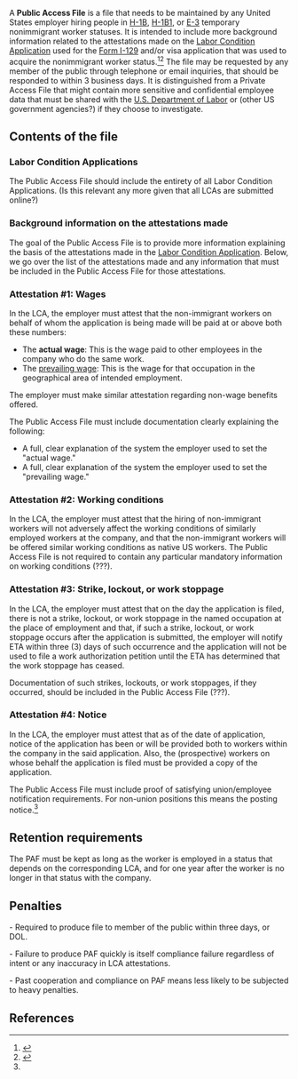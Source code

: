 A '''Public Access File''' is a file that needs to be maintained by any United States employer hiring people in [[H-1B visa|H-1B]], [[H-1B1 visa|H-1B1]], or [[E-3 visa|E-3]] temporary nonimmigrant worker statuses. It is intended to include more background information related to the attestations made on the [[Labor Condition Application]] used for the [[Form I-129]] and/or visa application that was used to acquire the nonimmigrant worker status.<ref name=murthy>{{cite web|url = http://www.murthy.com/2011/06/17/employer-public-access-file-requirements-for-h1b-h1b1-and-e-3-workers/|title = Employer Public Access File Requirements for H1B, H1B1 and E-3 Workers|date = June 17, 2011|accessdate = March 31, 2016|publisher = Murthy Law Firm}}</ref><ref name=olender>{{cite web|url = http://www.olender.pro/immigration/business-immigration/compliance/public-access-file|title = Maintaining the H-1B Public Access File|publisher= Olender Law Firm|accessdate = March 31, 2016}}</ref> The file may be requested by any member of the public through telephone or email inquiries, that should be responded to within 3 business days. It is distinguished from a Private Access File that might contain more sensitive and confidential employee data that must be shared with the [[U.S. Department of Labor]] or (other US government agencies?) if they choose to investigate.

== Contents of the file ==

=== Labor Condition Applications ===

The Public Access File should include the entirety of all Labor Condition Applications. (Is this relevant any more given that all LCAs are submitted online?)

=== Background information on the attestations made ===

The goal of the Public Access File is to provide more information explaining the basis of the attestations made in the [[Labor Condition Application]]. Below, we go over the list of the attestations made and any information that must be included in the Public Access File for those attestations.

=== Attestation #1: Wages ===

In the LCA, the employer must attest that the non-immigrant workers on behalf of whom the application is being made will be paid at or above both these numbers:

* The '''actual wage''': This is the wage paid to other employees in the company who do the same work.
* The [[prevailing wage]]: This is the wage for that occupation in the geographical area of intended employment.

The employer must make similar attestation regarding non-wage benefits offered.

The Public Access File must include documentation clearly explaining the following:

* A full, clear explanation of the system the employer used to set the "actual wage."
* A full, clear explanation of the system the employer used to set the "prevailing wage."

=== Attestation #2: Working conditions ===

In the LCA, the employer must attest that the hiring of non-immigrant workers will not adversely affect the working conditions of similarly employed workers at the company, and that the non-immigrant workers will be offered similar working conditions as native US workers. The Public Access File is not required to contain any particular mandatory information on working conditions (???).

=== Attestation #3: Strike, lockout, or work stoppage ===

In the LCA, the employer must attest that on the day the application is filed, there is not a strike, lockout, or work stoppage in the named occupation at the place of employment and that, if such a strike, lockout, or work stoppage occurs after the application is submitted, the employer will notify ETA within three (3) days of such occurrence and the application will not be used to file a work authorization petition until the ETA has determined that the work stoppage has ceased.

Documentation of such strikes, lockouts, or work stoppages, if they occurred, should be included in the Public Access File (???).

=== Attestation #4: Notice ===

In the LCA, the employer must attest that as of the date of application, notice of the application has been or will be provided both to workers within the company in the said application. Also, the (prospective) workers on whose behalf the application is filed must be provided a copy of the application.

The Public Access File must include proof of satisfying union/employee notification requirements. For non-union positions this means the posting notice.<ref name=olender/>

== Retention requirements == 

The PAF must be kept as long as the worker is employed in a status that depends on the corresponding LCA, and for one year after the worker is no longer in that status with the company.

== Penalties ==

- Required to produce file to member of the public within three days, or DOL.

- Failure to produce PAF quickly is itself compliance failure regardless of intent or any inaccuracy in LCA attestations.

- Past cooperation and compliance on PAF means less likely to be subjected to heavy penalties.

== References ==

{{reflist}}